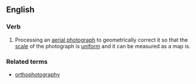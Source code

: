 ==English==

===Verb===
{{en-verb|orthorectifies|orthorectifiing|orthorectified|orthorectified}}
{{wikipedia|orthophotography}}

#Processing an [[aerial photograph]] to geometrically correct it so that the [[scale]] of the photograph is [[uniform]] and it can be measured as a map is.

===Related terms===
*[[orthophotography]]
